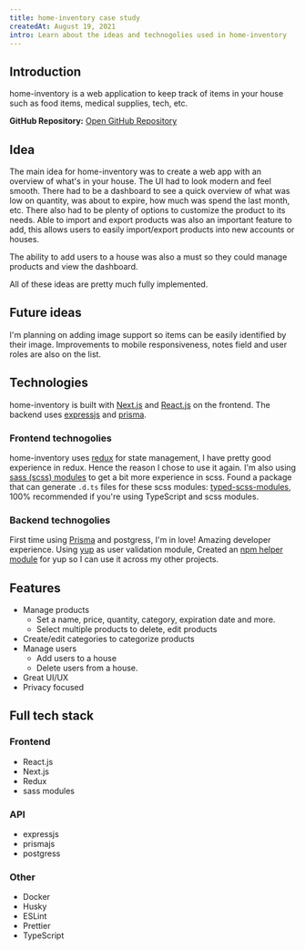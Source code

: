 ```yaml
---
title: home-inventory case study
createdAt: August 19, 2021
intro: Learn about the ideas and technogolies used in home-inventory
---
```


## Introduction

home-inventory is a web application to keep track of items in your house such as food items, medical supplies, tech, etc.

**GitHub Repository:** [Open GitHub Repository](https://github.com/dev-caspertheghost/home-inventory)

## Idea

The main idea for home-inventory was to create a web app with an overview of what's in your house.
The UI had to look modern and feel smooth. There had to be a dashboard to see a quick overview of what was low on quantity,
was about to expire, how much was spend the last month, etc.
There also had to be plenty of options to customize the product to its needs.
Able to import and export products was also an important feature to add, this allows users to easily import/export products into new accounts or houses.

The ability to add users to a house was also a must so they could manage products and view the dashboard.

All of these ideas are pretty much fully implemented.

## Future ideas

I'm planning on adding image support so items can be easily identified by their image.
Improvements to mobile responsiveness, notes field and user roles are also on the list.

## Technologies

home-inventory is built with [Next.js](https://nextjs.org) and [React.js](https://reactjs.org) on the frontend. The backend uses [expressjs](https://expressjs.com) and [prisma](https://prisma.io).

### Frontend technogolies

home-inventory uses [redux](https://redux.js.org/) for state management, I have pretty good experience in redux.
Hence the reason I chose to use it again.
I'm also using [sass (scss) modules](https://nextjs.org/docs/basic-features/built-in-css-support) to get a bit more experience in scss.
Found a package that can generate `.d.ts` files for these scss modules: [typed-scss-modules](https://github.com/skovy/typed-scss-modules),
100% recommended if you're using TypeScript and scss modules.

### Backend technogolies

First time using [Prisma](https://prisma.io) and postgress, I'm in love! Amazing developer experience.
Using [yup](https://npm.im/yup) as user validation module,
Created an [npm helper module](https://npm.im/@casper124578/utils) for yup so I can use it across my other projects.

## Features

- Manage products
  - Set a name, price, quantity, category, expiration date and more.
  - Select multiple products to delete, edit products
- Create/edit categories to categorize products
- Manage users
  - Add users to a house
  - Delete users from a house.
- Great UI/UX
- Privacy focused

## Full tech stack

### Frontend

- React.js
- Next.js
- Redux
- sass modules

### API

- expressjs
- prismajs
- postgress

### Other

- Docker
- Husky
- ESLint
- Prettier
- TypeScript
